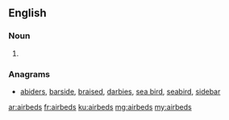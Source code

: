 ==English==

===Noun===
{{head|en|plural}}

# {{plural of|airbed|lang=en}}

===Anagrams===
* [[abiders#English|abiders]], [[barside#English|barside]], [[braised#English|braised]], [[darbies#English|darbies]], [[sea bird#English|sea bird]], [[seabird#English|seabird]], [[sidebar#English|sidebar]]

[[ar:airbeds]]
[[fr:airbeds]]
[[ku:airbeds]]
[[mg:airbeds]]
[[my:airbeds]]